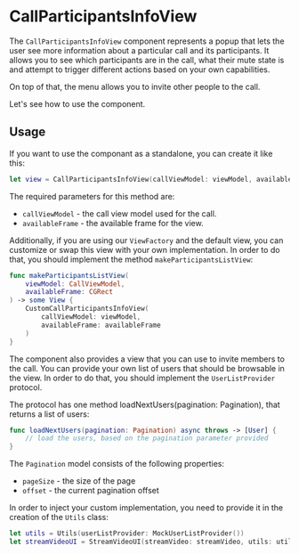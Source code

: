 # CallParticipantsInfoView

The `CallParticipantsInfoView` component represents a popup that lets the user see more information about a particular call and its participants. It allows you to see which participants are in the call, what their mute state is and attempt to trigger different actions based on your own capabilities.

On top of that, the menu allows you to invite other people to the call.

Let's see how to use the component.

## Usage

If you want to use the componant as a standalone, you can create it like this:

```swift
let view = CallParticipantsInfoView(callViewModel: viewModel, availableFrame: availableFrame)
```

The required parameters for this method are:
- `callViewModel` - the call view model used for the call.
- `availableFrame` - the available frame for the view.

Additionally, if you are using our `ViewFactory` and the default view, you can customize or swap this view with your own implementation. In order to do that, you should implement the method `makeParticipantsListView`:

```swift
func makeParticipantsListView(
    viewModel: CallViewModel,
    availableFrame: CGRect
) -> some View {
    CustomCallParticipantsInfoView(
        callViewModel: viewModel, 
        availableFrame: availableFrame
    )
}
```

The component also provides a view that you can use to invite members to the call. You can provide your own list of users that should be browsable in the view. In order to do that, you should implement the `UserListProvider` protocol.

The protocol has one method loadNextUsers(pagination: Pagination), that returns a list of users:

```swift
func loadNextUsers(pagination: Pagination) async throws -> [User] {
    // load the users, based on the pagination parameter provided
}
``` 

The `Pagination` model consists of the following properties:
- `pageSize` - the size of the page
- `offset` - the current pagination offset

In order to inject your custom implementation, you need to provide it in the creation of the `Utils` class:

```swift
let utils = Utils(userListProvider: MockUserListProvider())
let streamVideoUI = StreamVideoUI(streamVideo: streamVideo, utils: utils)
```